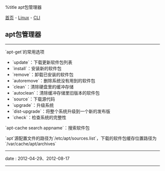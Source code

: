 %title apt包管理器

[[../../../index|首页]] - [[../index|Linux]] - [[index|CLI]]
==apt包管理器==
----
`apt-get`的常用选项

* `update`：下载更新软件包列表
* `install`：安装新的软件包
* `remove`：卸载已安装的软件包
* `autoremove`：删除系统没有用到的软件包
* `clean`：清除硬盘里的缓冲存储
* `autoclean`：清除缓冲存储里旧版本的软件包
* `source`：下载源代码
* `upgrade`：升级系统
* `dist-upgrade`：将整个系统升级到一个新的发布版
* `check`：检查系统的完整性

`apt-cache search appname`：搜索软件包

`apt`源配置文件的路径为`/etc/apt/sources.list`，下载的软件包缓存位置路径为`/var/cache/apt/archives`
----
<red>date</red> : 2012-04-29、2012-08-17
----
